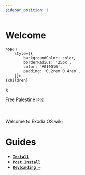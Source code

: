```yaml
---
sidebar_position: 1
---
```


# Welcome

<!-- Badges -->
    <span
        style={{
            backgroundColor: color,
            borderRadius: '25px',
            color: '#010D16',
            padding: '0.2rem 0.4rem',
        }}>
    {children}
  </span>
);

<Highlight color="#04bdcb">Free Palestine 🇵🇸</Highlight>   <br></br><br></br>
Welcome to Exodia OS wiki

# Guides

- [**`Install`**](./quickstart/install.mdx)
- [**`Post Install`**](./quickstart/post-install.mdx)
- [**`Keybinding ⌨️`**](./keybinding/0-Keybinding.mdx)
